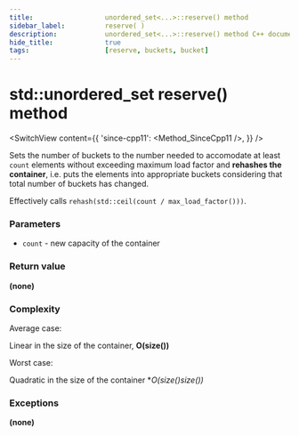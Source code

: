 ```yaml
---
title:					unordered_set<...>::reserve() method
sidebar_label:			reserve( )
description:			unordered_set<...>::reserve() method C++ documentation
hide_title:				true
tags:					[reserve, buckets, bucket]
---
```



<!----------------- Codes ---------------------->

<!-- reserve() -->

# std::unordered_set reserve() method

<SwitchView content={{
    'since-cpp11': <Method_SinceCpp11 />,
    }} />

Sets the number of buckets to the number needed to accomodate at least `count` elements without exceeding maximum load factor and **rehashes the container**,
i.e. puts the elements into appropriate buckets considering that total number of buckets has changed.


Effectively calls `rehash(std::ceil(count / max_load_factor()))`.

### Parameters

 - `count` - new capacity of the container

### Return value

**(none)**

### Complexity

Average case: 

Linear in the size of the container, **O(size())**

Worst case: 

Quadratic in the size of the container
**O(size()*size())**

### Exceptions

**(none)**
